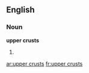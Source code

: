 ==English==
===Noun===
'''upper crusts'''

#{{plural of|upper crust}}

[[ar:upper crusts]]
[[fr:upper crusts]]